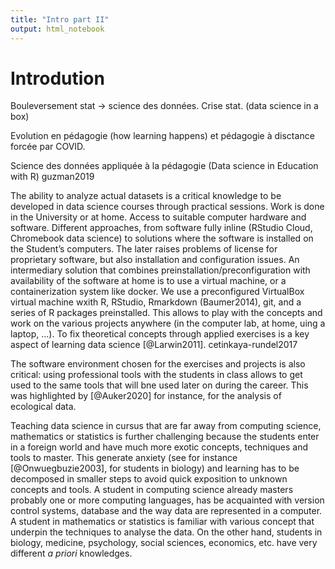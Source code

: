 ```yaml
---
title: "Intro part II"
output: html_notebook
---
```


# Introdution

Bouleversement stat -> science des données. Crise stat. (data science in a box)

Evolution en pédagogie (how learning happens) et pédagogie à disctance forcée par COVID.

Science des données appliquée à la pédagogie (Data science in Education with R) guzman2019

<!-- Guyliann

Les cours de biostatistiques de l'Université de Mons du cursus en biologie sont complètement revue afin de proposer des cours de sciences des données biologiques. 

en classe inversée. Ces nouveaux cours intégrent des notions de biostastique ainsi que des notions sur la gestion de projet, la gestion de version, la recherche reproductible et l'open data.

L'approche en classe inversée permet de rendre les étudiants actif de leur apprentissage, ce qui a pour avantage d'améliorer les résultats des étudiants [@Freeman2014]. 

-->

The ability to analyze actual datasets is a critical knowledge to be developed in data science courses through practical sessions. Work is done in the University or at home. Access to suitable computer hardware and software. Different approaches, from software fully inline (RStudio Cloud, Chromebook data science) to solutions where the software is installed on the Student's computers. The later raises problems of license for proprietary software, but also installation and configuration issues. An intermediary solution that combines preinstallation/preconfiguration with availability of the software at home is to use a virtual machine, or a containerization system like docker. We use a preconfigured VirtualBox virtual machine wxith R, RStudio, Rmarkdown (Baumer2014), git, and a series of R packages preinstalled. This allows to play with the concepts and work on the various projects anywhere (in the computer lab, at home, uing a laptop, ...). To fix theoretical concepts through applied exercises is a key aspect of learning data science [@Larwin2011].  cetinkaya-rundel2017

The software environment chosen for the exercises and projects is also critical: using professional tools with the students in class allows to get used to the same tools that will bne used later on during the career. This was highlighted by [@Auker2020] for instance, for the analysis of ecological data.

Teaching data science in cursus that are far away from computing science, mathematics or statistics is further challenging because the students enter in a foreign world and have much more exotic concepts, techniques and tools to master. This generate anxiety (see for instance [@Onwuegbuzie2003], for students in biology) and learning has to be decomposed in smaller steps to avoid quick exposition to unknown concepts and tools. A student in computing science already masters probably one or more computing languages, has be acquainted with version control systems, database and the way data are represented in a computer. A student in mathematics or statistics is familiar with various concept that underpin the techniques to analyse the data. On the other hand, students in biology, medicine, psychology, social sciences, economics, etc. have very different *a priori* knowledges. 



